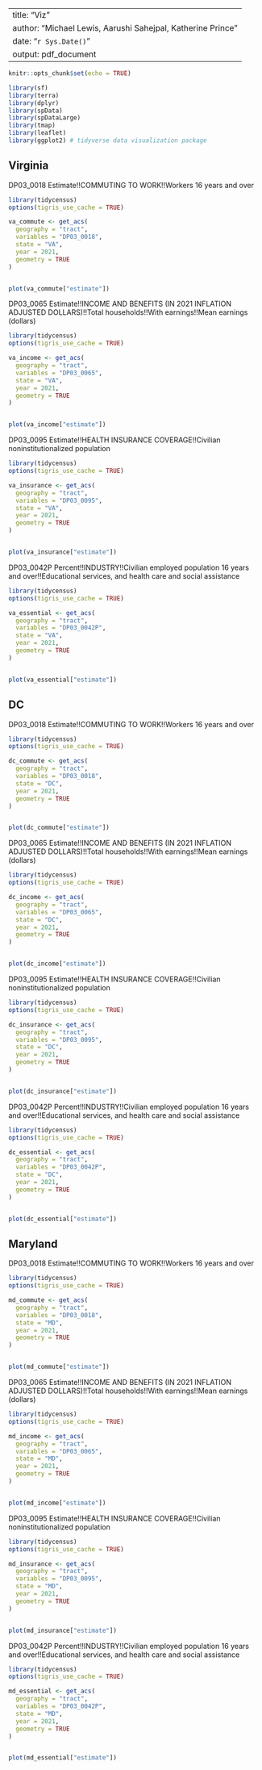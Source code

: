 
---
title: "Viz"
author: "Michael Lewis, Aarushi Sahejpal, Katherine Prince"
date: "`r Sys.Date()`"
output: pdf_document
---

```r
knitr::opts_chunk$set(echo = TRUE)
```

```r
library(sf)
library(terra)
library(dplyr)
library(spData)
library(spDataLarge)
library(tmap)    
library(leaflet) 
library(ggplot2) # tidyverse data visualization package
```

## Virginia

DP03_0018 Estimate!!COMMUTING TO WORK!!Workers 16 years and over
```r
library(tidycensus)
options(tigris_use_cache = TRUE)

va_commute <- get_acs(
  geography = "tract", 
  variables = "DP03_0018",
  state = "VA", 
  year = 2021,
  geometry = TRUE
) 


plot(va_commute["estimate"])
```

DP03_0065 Estimate!!INCOME AND BENEFITS (IN 2021 INFLATION ADJUSTED DOLLARS)!!Total households!!With earnings!!Mean earnings (dollars)
```r
library(tidycensus)
options(tigris_use_cache = TRUE)

va_income <- get_acs(
  geography = "tract", 
  variables = "DP03_0065",
  state = "VA", 
  year = 2021,
  geometry = TRUE
) 


plot(va_income["estimate"])
```
DP03_0095 Estimate!!HEALTH INSURANCE COVERAGE!!Civilian noninstitutionalized population
```r
library(tidycensus)
options(tigris_use_cache = TRUE)

va_insurance <- get_acs(
  geography = "tract", 
  variables = "DP03_0095",
  state = "VA", 
  year = 2021,
  geometry = TRUE
) 


plot(va_insurance["estimate"])
```
DP03_0042P Percent!!INDUSTRY!!Civilian employed population 16 years and over!!Educational services, and health care and social assistance
```r
library(tidycensus)
options(tigris_use_cache = TRUE)

va_essential <- get_acs(
  geography = "tract", 
  variables = "DP03_0042P",
  state = "VA", 
  year = 2021,
  geometry = TRUE
) 


plot(va_essential["estimate"])
```
## DC

DP03_0018 Estimate!!COMMUTING TO WORK!!Workers 16 years and over
```r
library(tidycensus)
options(tigris_use_cache = TRUE)

dc_commute <- get_acs(
  geography = "tract", 
  variables = "DP03_0018",
  state = "DC", 
  year = 2021,
  geometry = TRUE
) 


plot(dc_commute["estimate"])
```

DP03_0065 Estimate!!INCOME AND BENEFITS (IN 2021 INFLATION ADJUSTED DOLLARS)!!Total households!!With earnings!!Mean earnings (dollars)
```r
library(tidycensus)
options(tigris_use_cache = TRUE)

dc_income <- get_acs(
  geography = "tract", 
  variables = "DP03_0065",
  state = "DC", 
  year = 2021,
  geometry = TRUE
) 


plot(dc_income["estimate"])
```

DP03_0095 Estimate!!HEALTH INSURANCE COVERAGE!!Civilian noninstitutionalized population
```r
library(tidycensus)
options(tigris_use_cache = TRUE)

dc_insurance <- get_acs(
  geography = "tract", 
  variables = "DP03_0095",
  state = "DC", 
  year = 2021,
  geometry = TRUE
) 


plot(dc_insurance["estimate"])
```

DP03_0042P Percent!!INDUSTRY!!Civilian employed population 16 years and over!!Educational services, and health care and social assistance
```r
library(tidycensus)
options(tigris_use_cache = TRUE)

dc_essential <- get_acs(
  geography = "tract", 
  variables = "DP03_0042P",
  state = "DC", 
  year = 2021,
  geometry = TRUE
) 


plot(dc_essential["estimate"])
```

## Maryland

DP03_0018 Estimate!!COMMUTING TO WORK!!Workers 16 years and over
```r
library(tidycensus)
options(tigris_use_cache = TRUE)

md_commute <- get_acs(
  geography = "tract", 
  variables = "DP03_0018",
  state = "MD", 
  year = 2021,
  geometry = TRUE
) 


plot(md_commute["estimate"])
```

DP03_0065 Estimate!!INCOME AND BENEFITS (IN 2021 INFLATION ADJUSTED DOLLARS)!!Total households!!With earnings!!Mean earnings (dollars)
```r
library(tidycensus)
options(tigris_use_cache = TRUE)

md_income <- get_acs(
  geography = "tract", 
  variables = "DP03_0065",
  state = "MD", 
  year = 2021,
  geometry = TRUE
) 


plot(md_income["estimate"])
```

DP03_0095 Estimate!!HEALTH INSURANCE COVERAGE!!Civilian noninstitutionalized population
```r
library(tidycensus)
options(tigris_use_cache = TRUE)

md_insurance <- get_acs(
  geography = "tract", 
  variables = "DP03_0095",
  state = "MD", 
  year = 2021,
  geometry = TRUE
) 


plot(md_insurance["estimate"])
```

DP03_0042P Percent!!INDUSTRY!!Civilian employed population 16 years and over!!Educational services, and health care and social assistance
```r
library(tidycensus)
options(tigris_use_cache = TRUE)

md_essential <- get_acs(
  geography = "tract", 
  variables = "DP03_0042P",
  state = "MD", 
  year = 2021,
  geometry = TRUE
) 


plot(md_essential["estimate"])
```
